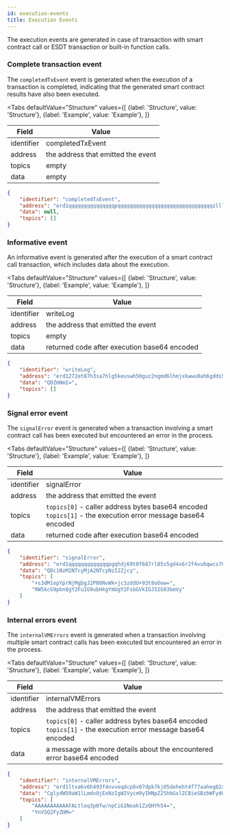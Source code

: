 ```yaml
---
id: execution-events
title: Execution Events
---
```



The execution events are generated in case of transaction with smart contract call or ESDT transaction or built-in function calls.


### Complete transaction event

The `completedTxEvent` event is generated when the execution of a transaction is completed,
indicating that the generated smart contract results have also been executed.

<Tabs
    defaultValue="Structure"
    values={[
        {label: 'Structure', value: 'Structure'},
        {label: 'Example', value: 'Example'},
    ]}
>
<TabItem value="Structure">

| Field      | Value                                                                                                                  |
|------------|------------------------------------------------------------------------------------------------------------------------|
| identifier | completedTxEvent                                                                                                           |
| address    | the address that emitted the event                                                                                              |
| topics     | empty |
| data       | empty                                                                                                                  |

</TabItem>
<TabItem value="Example">

```json
{
    "identifier": "completedTxEvent",
    "address": "erd1qqqqqqqqqqqqqqqpqqqqqqqqqqqqqqqqqqqqqqqqqqqqqqqzllls8a5w6u",
    "data": null,
    "topics": []
}
```

</TabItem>
</Tabs>


### Informative event

An informative event is generated after the execution of a  smart contract call transaction,
which includes data about the execution.


<Tabs
    defaultValue="Structure"
    values={[
        {label: 'Structure', value: 'Structure'},
        {label: 'Example', value: 'Example'},
    ]}
>
<TabItem value="Structure">

| Field      | Value                                                                                                                  |
|------------|------------------------------------------------------------------------------------------------------------------------|
| identifier | writeLog                                                                                                           |
| address    | the address that emitted the event                                                                                              |
| topics     | empty |
| data       | returned code after execution base64 encoded                                                                                                           |

</TabItem>
<TabItem value="Example">

```json
{
    "identifier": "writeLog",
    "address": "erd1272et87h3sa7hlg5keuswh50guz2ngmd6lhmjxkwwu0ah6gdds5qhka964",
    "data": "QDZmNmI=",
    "topics": []
}
```

</TabItem>
</Tabs>



### Signal error event

The `signalError` event is generated when a transaction involving a smart contract call has
been executed but encountered an error in the process.


<Tabs
    defaultValue="Structure"
    values={[
        {label: 'Structure', value: 'Structure'},
        {label: 'Example', value: 'Example'},
    ]}
>
<TabItem value="Structure">

| Field      | Value                                                                                                                  |
|------------|------------------------------------------------------------------------------------------------------------------------|
| identifier | signalError                                                                                                           |
| address    | the address that emitted the event                                                                                              |
| topics     | `topics[0]` - caller address bytes base64 encoded <br/> `topics[1]` - the execution error message base64 encoded  |
| data       | returned code after execution base64 encoded                                                                                                           |

</TabItem>
<TabItem value="Example">

```json
{
    "identifier": "signalError",
    "address": "erd1qqqqqqqqqqqqqpgqhdj69t0f687rl85s5gd4x6r2f4vu6qwcs70qevwuqx",
    "data": "QDc1NzM2NTcyMjA2NTcyNzI2Zjcy",
    "topics": [
        "+s3dM1epYprNjMgbgJ2P80NvWk+jc3zddU+93t8oOow=",
        "RW5kcG9pbnQgY2FuIG9ubHkgYmUgY2FsbGVkIGJ5IG93bmVy"
    ]
}
```

</TabItem>
</Tabs>

### Internal errors event

The `internalVMErrors` event is generated when a transaction involving multiple smart contract calls has
been executed but encountered an error in the process.


<Tabs
    defaultValue="Structure"
    values={[
        {label: 'Structure', value: 'Structure'},
        {label: 'Example', value: 'Example'},
    ]}
>
<TabItem value="Structure">

| Field      | Value                                                                                                                  |
|------------|------------------------------------------------------------------------------------------------------------------------|
| identifier | internalVMErrors                                                                                                           |
| address    | the address that emitted the event                                                                                              |
| topics     | `topics[0]` - caller address bytes base64 encoded <br/> `topics[1]` - the execution error message base64 encoded  |
| data       | a message with more details about the encountered error base64 encoded                                                                                                           |

</TabItem>
<TabItem value="Example">

```json
{
    "identifier": "internalVMErrors",
    "address": "erd1ltxa6v6h493f4nvveqdcp8v07dpk7kj05deheht4f77aaheg82xq680mlx",
    "data": "CglydW50aW1lLmdvOjExNzIgW2Vycm9yIHNpZ25hbGxlZCBieSBzbWFydGNvbnRyYWN0XSBbYnV5Q2FyZHNdCglydW50aW1lLmdvOjExNzIgW2Vycm9yIHNpZ25hbGxlZCBieSBzbWFydGNvbnRyYWN0XSBbYnV5Q2FyZHNdCglydW50aW1lLmdvOjExNjkgW0VuZHBvaW50IGNhbiBvbmx5IGJlIGNhbGxlZCBieSBvd25lcl0=",
    "topics": [
        "AAAAAAAAAAAFALtloq3p0fw/npCiG1Noak1ZzQHYh54=",
        "YnV5Q2FyZHM="
    ]
}
```

</TabItem>
</Tabs>
